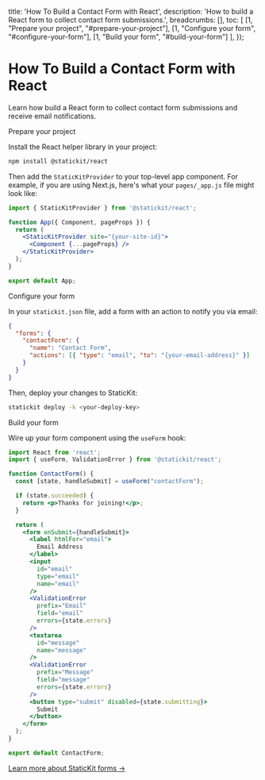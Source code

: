 
  title: 'How To Build a Contact Form with React',
  description: 'How to build a React form to collect contact form submissions.',
  breadcrumbs: [],
  toc: [
    [1, "Prepare your project", "#prepare-your-project"],
    [1, "Configure your form", "#configure-your-form"],
    [1, "Build your form", "#build-your-form"]
  ],
});

# How To Build a Contact Form with React

<p className="text-lg">
  Learn how build a React form to collect contact form submissions and receive email notifications.
</p>

<StepHeading step="1" id="prepare-your-project">Prepare your project</StepHeading>

Install the React helper library in your project:

```bash
npm install @statickit/react
```

Then add the `StaticKitProvider` to your top-level app component. For example, if you are using Next.js, here's what your `pages/_app.js` file might look like:

```jsx
import { StaticKitProvider } from '@statickit/react';

function App({ Component, pageProps }) {
  return (
    <StaticKitProvider site="{your-site-id}">
      <Component {...pageProps} />
    </StaticKitProvider>
  );
}

export default App;
```

<StepHeading step="2" id="configure-your-form">Configure your form</StepHeading>

In your `statickit.json` file, add a form with an action to notify you via email:

```json
{
  "forms": {
    "contactForm": {
      "name": "Contact Form",
      "actions": [{ "type": "email", "to": "{your-email-address}" }]
    }
  }
}
```

Then, deploy your changes to StaticKit:

```bash
statickit deploy -k <your-deploy-key>
```

<StepHeading step="3" id="build-your-form">Build your form</StepHeading>

Wire up your form component using the `useForm` hook:

```jsx
import React from 'react';
import { useForm, ValidationError } from '@statickit/react';

function ContactForm() {
  const [state, handleSubmit] = useForm("contactForm");

  if (state.succeeded) {
    return <p>Thanks for joining!</p>;
  }

  return (
    <form onSubmit={handleSubmit}>
      <label htmlFor="email">
        Email Address
      </label>
      <input
        id="email"
        type="email" 
        name="email"
      />
      <ValidationError 
        prefix="Email" 
        field="email"
        errors={state.errors}
      />
      <textarea
        id="message"
        name="message"
      />
      <ValidationError 
        prefix="Message" 
        field="message"
        errors={state.errors}
      />
      <button type="submit" disabled={state.submitting}>
        Submit
      </button>
    </form>
  );
}

export default ContactForm;
```

[Learn more about StaticKit forms &rarr;](/docs/forms)
